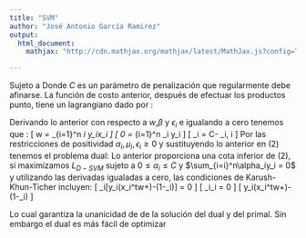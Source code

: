 ```yaml
---
title: "SVM"
author: "José Antonio García Ramirez"
output: 
  html_document:
    mathjax: "http://cdn.mathjax.org/mathjax/latest/MathJax.js?config=TeX-AMS-MML_HTMLorMML"

---
```



\begin{equation}
\min_{w,\beta,\epsilon} (1/2)w^tw+Ce^t \epsilon 
\end{equation}
Sujeto a 
\begin{equation}
 YX^t +\beta y+\epsilon \geq e,  \epsilon_i \geq 0
\end{equation}
Donde $C$ es un parámetro de penalización que regularmente debe afinarse. 
La función de costo anterior, después de efectuar los productos punto, tiene un lagrangiano dado por :
\begin{equation}
\begin{split}
L_{p-SVM} = \frac{||w||^2}{2}+C\sum_{i=1}^n\epsilon_i\\- \sum_{i=1}^n \alpha_i[ y_i(x_i^tw +\beta ) -(1-\delta_i)  ]- \sum_{i=1}^n\mu_i \epsilon_i
\end{split}
\end{equation}

Derivando lo anterior con respecto a $w$,$\beta$ y $\epsilon_i$ e igualando a cero tenemos que :
\[
w = \sum_{i=1}^n \alpha_i y_ix_i
\]
\[
0 = \sum_{i=1}^n \alpha_i y_i
\]
\[
\alpha_i = C- \mu_i, \forall i
\]
Por las restricciones de positividad $\alpha_i,\mu_i,\epsilon_i \geq 0$ y sustituyendo lo anterior en (2) tenemos el problema dual:
\begin{equation}
L_{D-SVM} =\sum_{i=1}^n \alpha_i - (1/2)\sum_{i=1}^n\sum_{j=1}^n\alpha_i\alpha_jy_iy_jx_i^tx_j 
\end{equation}
Lo anterior proporciona una cota inferior de (2), si maximizamos $L_{D-SVM}$ sujeto a $0\leq \alpha_i \leq C$ y $\sum_{i=i}^n\alpha_iy_i = 0$ y utilizando las derivadas igualadas a cero, las  condiciones de Karush-Khun-Ticher incluyen:
\[
\alpha_i[y_i(x_i^tw+\beta)-(1-\epsilon_i)] = 0
\]
\[
\mu_i\epsilon_i = 0
\]
\[
y_i(x_i^tw+\beta)-(1-\epsilon_i) \geq  0
\]

Lo cual garantiza la unanicidad de de la solución del dual y del primal. Sin embargo el dual es más fácil de optimizar